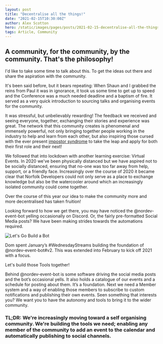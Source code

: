 ```yaml
---
layout: post
title: "Decentralise all the things!"
date: "2021-02-15T10:30:00Z"
author: Alex Scotton
hero: /static/images/pages/posts/2021-02-15-decentralise-all-the-things/hero.jpg
tags: Article, Community
---
```


## A community, for the community, by the community. That's the philosophy!

I'd like to take some time to talk about this. To get the ideas out there and share the aspiration with the community.

It's been said before, but it bears repeating: When Shaun and I grabbed the reins from Paul it was in ignorance, it took us some time to get up to speed and the Conference was a much needed deadline and a baptism of fire. It served as a very quick introduction to sourcing talks and organising events for the community.

It was stressful, but unbelievably rewarding! The feedback we received and seeing everyone, together, exchanging their stories and experience was great. The network that this community creates is phenomenal and immensely powerful, not only bringing together people working in the industry to help and learn from each other, but also inspiring those cursed with the ever present [impostor syndrome](https://en.wikipedia.org/wiki/Impostor_syndrome) to take the leap and apply for both their first role and their next!

We followed that into lockdown with another learning exercise: Virtual Events. In 2020 we've been physically distanced but we have aspired not to be socially distanced, ensuring that no-one was too far away from help, support, or a friendly face. Increasingly over the course of 2020 it became clear that Norfolk Developers could not only serve as a place to exchange knowledge but also be the watercooler around which an increasingly isolated community could come together.

Over the course of this year our idea to make the community more and more decentralised has taken fruition!

Looking forward to how we get there, you may have noticed the @nordev-event-bot yelling occasionally on Discord. Or, the fairly pre-formatted Social Media posts? We have been making strides towards the automations required.

![Let's Go Build a Bot](/static/images/pages/posts/2021-02-15-decentralise-all-the-things/lets-go-build-a-bot.jpg)

Dom spent January’s #WednesdayStreams building the foundation of @nordev-event-bot#v2. This was extended into February to kick off 2021 with a focus.

Let's build those Tools together!

Behind @nordev-event-bot is some software driving the social media posts and the bot’s occasional yells. It also holds a catalogue of our events and a schedule for posting about them. It’s a foundation. Next we need a Member system and a way of enabling those members to subscribe to custom notifications and publishing their own events. Seen something that interests you? We want you to have the autonomy and tools to bring it to the wider community.

### TL;DR: We're increasingly moving toward a self organising community. We're building the tools we need; enabling any member of the community to add an event to the calendar and automatically publishing to social channels.
